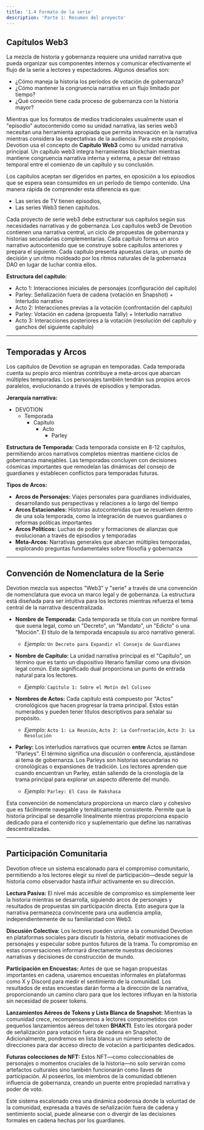 ```yaml
---
title: '1.4 Formato de la serie'
description: 'Parte 1: Resumen del proyecto'
---
```


## Capítulos Web3

La mezcla de historia y gobernanza requiere una unidad narrativa que pueda organizar sus componentes internos y comunicar efectivamente el flujo de la serie a lectores y espectadores. Algunos desafíos son:
- ¿Cómo maneja la historia los períodos de votación de gobernanza?
- ¿Cómo mantener la congruencia narrativa en un flujo limitado por tiempo?
- ¿Qué conexión tiene cada proceso de gobernanza con la historia mayor?

Mientras que los formatos de medios tradicionales usualmente usan el "episodio" autocontenido como su unidad narrativa, las series web3 necesitan una herramienta apropiada que permita innovación en la narrativa mientras considera las expectativas de la audiencia. Para este propósito, Devotion usa el concepto de **Capítulo Web3** como su unidad narrativa principal. Un capítulo web3 integra herramientas blockchain mientras mantiene congruencia narrativa interna y externa, a pesar del retraso temporal entre el comienzo de un capítulo y su conclusión.

Los capítulos aceptan ser digeridos en partes, en oposición a los episodios que se espera sean consumidos en un período de tiempo contenido. Una manera rápida de comprender esta diferencia es que:
- Las series de TV tienen episodios,
- Las series Web3 tienen capítulos.

Cada proyecto de serie web3 debe estructurar sus capítulos según sus necesidades narrativas y de gobernanza. Los capítulos web3 de Devotion contienen una narrativa central, un ciclo de propuestas de gobernanza y historias secundarias complementarias. Cada capítulo forma un arco narrativo autocontenido que se construye sobre capítulos anteriores y prepara el siguiente. Cada capítulo presenta apuestas claras, un punto de decisión y un ritmo moldeado por los ritmos naturales de la gobernanza DAO en lugar de luchar contra ellos.

**Estructura del capítulo:**
- Acto 1: Interacciones iniciales de personajes (configuración del capítulo)  
- Parley: Señalización fuera de cadena (votación en Snapshot) + Interludio narrativo 
- Acto 2: Interacciones previas a la votación (confrontación del capítulo)  
- Parley: Votación en cadena (propuesta Tally) + Interludio narrativo 
- Acto 3: Interacciones posteriores a la votación (resolución del capítulo y ganchos del siguiente capítulo)  

---

## Temporadas y Arcos

Los capítulos de Devotion se agrupan en temporadas. Cada temporada cuenta su propio arco mientras contribuye a meta-arcos que abarcan múltiples temporadas. Los personajes también tendrán sus propios arcos paralelos, evolucionando a través de episodios y temporadas.

**Jerarquía narrativa:**
- DEVOTION  
  - Temporada  
    - Capítulo  
      - Acto 
        - Parley

**Estructura de Temporada:** Cada temporada consiste en 8-12 capítulos, permitiendo arcos narrativos completos mientras mantiene ciclos de gobernanza manejables. Las temporadas concluyen con decisiones cósmicas importantes que remodelan las dinámicas del consejo de guardianes y establecen conflictos para temporadas futuras.

**Tipos de Arcos:**
- **Arcos de Personajes:** Viajes personales para guardianes individuales, desarrollando sus perspectivas y relaciones a lo largo del tiempo
- **Arcos Estacionales:** Historias autocontenidas que se resuelven dentro de una sola temporada, como la integración de nuevos guardianes o reformas políticas importantes
- **Arcos Políticos:** Luchas de poder y formaciones de alianzas que evolucionan a través de episodios y temporadas
- **Meta-Arcos:** Narrativas generales que abarcan múltiples temporadas, explorando preguntas fundamentales sobre filosofía y gobernanza

---

## Convención de Nomenclatura de la Serie

Devotion mezcla sus aspectos "Web3" y "serie" a través de una convención de nomenclatura que evoca un marco legal y de gobernanza. La estructura está diseñada para ser intuitiva para los lectores mientras refuerza el tema central de la narrativa descentralizada.

* **Nombre de Temporada:** Cada temporada se titula con un nombre formal que suena legal, como un "Decreto", un "Mandato", un "Edicto" o una "Moción". El título de la temporada encapsula su arco narrativo general.
    * *Ejemplo:* `Un Decreto para Expandir el Consejo de Guardianes`

* **Nombre de Capítulo:** La unidad narrativa principal es el "Capítulo", un término que es tanto un dispositivo literario familiar como una división legal común. Este significado dual proporciona un punto de entrada natural para los lectores.
    * *Ejemplo:* `Capítulo 1: Sobre el Motín del Coliseo`

* **Nombres de Actos:** Cada capítulo está compuesto por "Actos" cronológicos que hacen progresar la trama principal. Estos están numerados y pueden tener títulos descriptivos para señalar su propósito.
    * *Ejemplo:* `Acto 1: La Reunión`, `Acto 2: La Confrontación`, `Acto 3: La Resolución`

* **Parley:** Los interludios narrativos que ocurren **entre** Actos se llaman "Parleys". El término significa una discusión o conferencia, ajustándose al tema de gobernanza. Los Parleys son historias secundarias no cronológicas o expansiones de tradición. Los lectores aprenden que cuando encuentran un Parley, están saliendo de la cronología de la trama principal para explorar un aspecto diferente del mundo.
    * *Ejemplo:* `Parley: El Caso de Rakshasa`

Esta convención de nomenclatura proporciona un marco claro y cohesivo que es fácilmente navegable y temáticamente consistente. Permite que la historia principal se desarrolle linealmente mientras proporciona espacio dedicado para el contenido rico y suplementario que define las narrativas descentralizadas.

---

## Participación Comunitaria

Devotion ofrece un sistema escalonado para el compromiso comunitario, permitiendo a los lectores elegir su nivel de participación—desde seguir la historia como observador hasta influir activamente en su dirección.

**Lectura Pasiva:** El nivel más accesible de compromiso es simplemente leer la historia mientras se desarrolla, siguiendo arcos de personajes y resultados de propuestas sin participación directa. Esto asegura que la narrativa permanezca convincente para una audiencia amplia, independientemente de su familiaridad con Web3.

**Discusión Colectiva:** Los lectores pueden unirse a la comunidad Devotion en plataformas sociales para discutir la historia, debatir motivaciones de personajes y especular sobre puntos futuros de la trama. Tu compromiso en estas conversaciones informará directamente nuestras decisiones narrativas y decisiones de construcción de mundo.

**Participación en Encuestas:** Antes de que se hagan propuestas importantes en cadena, usaremos encuestas informales en plataformas como X y Discord para medir el sentimiento de la comunidad. Los resultados de estas encuestas darán forma a la dirección de la narrativa, proporcionando un camino claro para que los lectores influyan en la historia sin necesidad de poseer tokens.

**Lanzamientos Aéreos de Tokens y Lista Blanca de Snapshot:** Mientras la comunidad crece, recompensaremos a lectores comprometidos con pequeños lanzamientos aéreos del token **BHAKTI**. Esto les otorgará poder de señalización para votación fuera de cadena en Snapshot. Adicionalmente, pondremos en lista blanca un número selecto de direcciones para dar acceso directo de votación a participantes dedicados.

**Futuras colecciones de NFT:** Estos NFT—como coleccionables de personajes o momentos cruciales de la historia—no solo servirán como artefactos culturales sino también funcionarán como llaves de participación. Al poseerlos, los miembros de la comunidad obtienen influencia de gobernanza, creando un puente entre propiedad narrativa y poder de voto.

Este sistema escalonado crea una dinámica poderosa donde la voluntad de la comunidad, expresada a través de señalización fuera de cadena y sentimiento social, puede alinearse con o divergir de las decisiones formales en cadena hechas por los guardianes.
